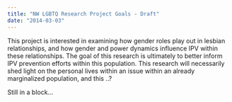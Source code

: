 ```yaml
---
title: "NW LGBTQ Research Project Goals - Draft"
date: "2014-03-03"
---
```



This project is interested in examining how gender roles play out in lesbian relationships, and how gender and power dynamics influence IPV within these relationships. The goal of this research is ultimately to better inform IPV prevention efforts within this population. This research will necessarily shed light on the personal lives within an issue within an already marginalized population, and this ..?



Still in a block...
